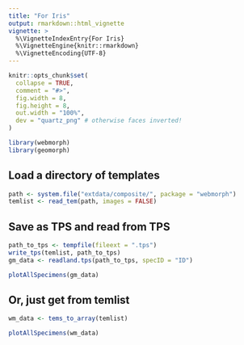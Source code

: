 ```yaml
---
title: "For Iris"
output: rmarkdown::html_vignette
vignette: >
  %\VignetteIndexEntry{For Iris}
  %\VignetteEngine{knitr::rmarkdown}
  %\VignetteEncoding{UTF-8}
---
```


```r
knitr::opts_chunk$set(
  collapse = TRUE,
  comment = "#>",
  fig.width = 8,
  fig.height = 8,
  out.width = "100%",
  dev = "quartz_png" # otherwise faces inverted!
)
```

```r
library(webmorph)
library(geomorph)
```


## Load a directory of templates
```r
path <- system.file("extdata/composite/", package = "webmorph")
temlist <- read_tem(path, images = FALSE)
```

## Save as TPS and read from TPS

```r
path_to_tps <- tempfile(fileext = ".tps")
write_tps(temlist, path_to_tps)
gm_data <- readland.tps(path_to_tps, specID = "ID")

plotAllSpecimens(gm_data)
```

## Or, just get from temlist

```r
wm_data <- tems_to_array(temlist)

plotAllSpecimens(wm_data)
```



